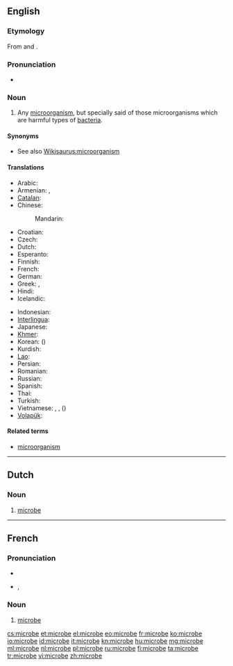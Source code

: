==English==

===Etymology===
From {{etyl|grc}} {{term|sc=polytonic|μικρός|tr=mikros||small|lang=grc}} and {{term|sc=polytonic|βίος|tr=bios||life|lang=grc}}.

===Pronunciation===
* {{audio|en-us-microbe.ogg|Audio (US)}}

===Noun===
{{en-noun}}

# {{microbiology}} Any [[microorganism]], but specially said of those microorganisms which are harmful types of [[bacteria]].

====Synonyms====
* See also [[Wikisaurus:microorganism]]

====Translations====
{{trans-top|microorganism}}
* Arabic: {{t|ar|ميكروب|m|tr=mikrūb|sc=Arab}}
* Armenian: {{t-|hy|մանրէ|tr=manrē}}, {{t-|hy|միկրոբ|tr=mikrob}}
* [[Catalan]]: {{t|ca|microbi|m}}
* Chinese:
*: Mandarin: {{t|zh|微生物|tr=wéishēngwù|sc=Hani}}
* Croatian: {{t-|hr|mikrob|m|alt=mìkrōb}}
* Czech: {{t-|cs|mikrob|m}}
* Dutch: {{t+|nl|microbe|m|f}}
* Esperanto: {{t-|eo|mikrobo|xs=Esperanto}}
* Finnish: {{t-|fi|mikrobi}}
* French: {{t+|fr|microbe|m}}
* German: {{t|de|Mikrobe|f}}
* Greek: {{t|el|μικρoοργανισμός|m|tr=mikroorganismós|sc=Grek}}, {{t+|el|μικρόβιο|n|tr=mikróvio}}
* Hindi: {{t|hi|सूक्ष्मजीव|tr=sūkṣmajīv|sc=Deva}}
* Icelandic: {{t|is|örvera|f}}
{{trans-mid}}
* Indonesian: {{t|id|mikroba|xs=Indonesian}}
* [[Interlingua]]: {{t-|ia|microbio|xs=Interlingua}}
* Japanese: {{t+|ja|微生物|tr=[[びせいぶつ]], biseibutsu}}
* [[Khmer]]: {{t|km|អតិសុខុមប្រាណ|sc=Khmr|tr=a’te’ so’kʰom praan}}
* Korean: {{t|ko|미생물|tr=misaengmul|sc=Kore}} ({{t|ko|微生物|sc=Kore}})
* Kurdish: {{t-|ku|میکرۆب|sc=ku-Arab}}
* [[Lao]]: {{t|lo|ຈຸນລະຊີບ|tr=chun la sīp|sc=Laoo}}
* Persian: {{t|fa|میکرب|tr=mikrob|xs=Persian}}
* Romanian: {{t|ro|microb|m}}
* Russian: {{t+|ru|микроб|m|tr=mikrób}}
* Spanish: {{t-|es|microbio}}
* Thai: {{t|th|จุลชีพ|tr=jun lá chêep|sc=Thai}}
* Turkish: {{t+|tr|mikrop}}
* Vietnamese: {{t|vi|vi trùng}}, {{t|vi|vi khuẩn}}, {{t|vi|vi sinh vật}} ({{t|vi|微生物}})
* [[Volapük]]: {{t|vo|mikröb|xs=Volapük}}
{{trans-bottom}}

====Related terms====
* [[microorganism]]

----

==Dutch==

===Noun===
{{nl-noun|f|g2=m|microben|pl2=microbes}}

# {{microbiology|lang=nl}} [[#English|microbe]]

----

==French==

===Pronunciation===
* {{audio|Fr-microbe.ogg|audio}}
* {{IPA|/mi.kʁɔb/|lang=fr}}, {{X-SAMPA|/mi.kROb/}}

===Noun===
{{fr-noun|m}}

# {{microbiology|lang=fr}} [[#English|microbe]]

[[cs:microbe]]
[[et:microbe]]
[[el:microbe]]
[[eo:microbe]]
[[fr:microbe]]
[[ko:microbe]]
[[io:microbe]]
[[id:microbe]]
[[it:microbe]]
[[kn:microbe]]
[[hu:microbe]]
[[mg:microbe]]
[[ml:microbe]]
[[nl:microbe]]
[[pl:microbe]]
[[ru:microbe]]
[[fi:microbe]]
[[ta:microbe]]
[[tr:microbe]]
[[vi:microbe]]
[[zh:microbe]]
